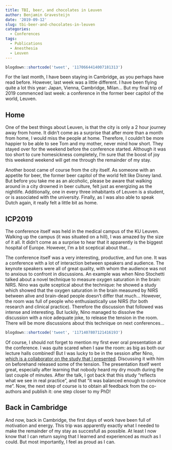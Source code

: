 ```yaml
---
title: TBI, beer, and chocolates in Leuven
author: Benjamin Gravesteijn
date: '2019-09-12'
slug: tbi-beer-and-chocolates-in-leuven
categories:
  - Conferences
tags:
  - Publications
  - Anesthesia
  - Leuven
---
```


```r
blogdown::shortcode('tweet', '1170664414007181313')
```

For the last month, I have been staying in Cambridge, as you perhaps have read before. However, last week was a little different. I have been flying quite a lot this year: Japan, Vienna, Cambridge, Milan... But my final trip of 2019 commenced last week: a conference in the former beer capitol of the world, Leuven.

## Home
One of the best things about Leuven, is that the city is only a 2 hour journey away from home. It didn't come as a surprise that after more than a month from home, I would miss the people at home. Therefore, I couldn't be more happier to be able to see Tom and my mother, never mind how short. They stayed over for the weekend before the conference started. Although it was too short to cure homesickness completely, I'm sure that the boost of joy this weekend weekend will get me through the remainder of my stay.

Another boost came of course from the city itself. As someone with an appetite for beer, the former beer capitol of the world felt like Disney land. But before you take me as an alcoholic, please be aware that walking around in a city drowned in beer culture, felt just as energizing as the nightlife. Additionally, one in every three inhabitants of Leuven is a student, or is associated with the university. Finally, as I was also able to speak Dutch again, it really felt a little bit as home.

## ICP2019
The conference itself was held in the medical campus of the KU Leuven. Walking up the campus (it was situated on a hill), I was amazed by the size of it all. It didn't come as a surprise to hear that it apparently is the biggest hospital of Europe. However, I'm a bit sceptical about that...

The conference itself was a very interesting, productive, and fun one. It was a conference with a lot of interaction between speakers and audience. The keynote speakers were all of great quality, with whom the audience was not to anxious to confront in discussions. An example was when Nino Stochetti talked about a novel technique to measure oxygen saturation in the brain: NIRS. Nino was quite sceptical about the technique: he showed a study which showed that the oxygen saturation in the brain measured by NIRS between alive and brain-dead people doesn't differ that much... However, the room was full of people who enthusiastically use NIRS (for both research and clinical practice). Therefore the discussion that followed was intense and interesting. But luckily, Nino managed to dissolve the discussion with a nice adequate joke, to release the tension in the room. There will be more discussions about this technique on next conferences...

```r
blogdown::shortcode('tweet', '1171407807121416193')
```

Of course, I should not forget to mention my first ever oral presentation at the conference. I was quite scared when I saw the room: as big as both our lecture halls combined! But I was lucky to be in the session after Nino, [which is a collaborator on the study that I presented](https://bgravesteijn.netlify.com/2019/07/09/writer-s-visit-to-milan/). Discussing it with him on beforehand released some of the tension. The presentation itself went great, especially after learning that nobody heard my dry mouth during the last couple of minutes. After the talk, I got back that this study "reflects what we see in real practice", and that "it was balanced enough to convince me". Now, the next step of course is to obtain all feedback from the co-authors and publish it: one step closer to my PhD!

## Back in Cambridge
And now, back in Cambridge, the first days of work have been full of motivation and energy. This trip was apparently exactly what I needed to make the remainder of my stay as succesfull as possible. At least I now know that I can return saying that I learned and experienced as much as I could. But most importantly, I feel as proud as I can.